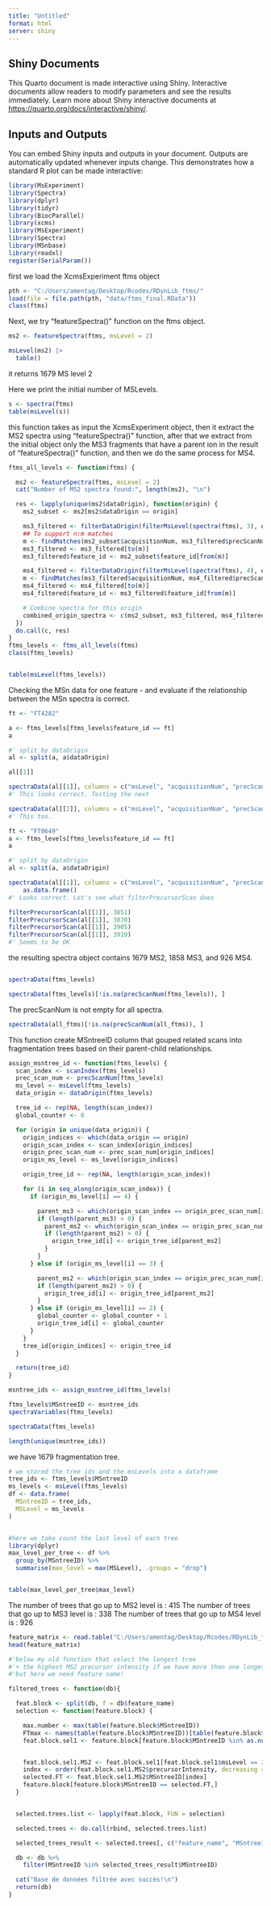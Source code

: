 ```yaml
---
title: "Untitled"
format: html
server: shiny
---
```


## Shiny Documents

This Quarto document is made interactive using Shiny. Interactive documents allow readers to modify parameters and see the results immediately. Learn more about Shiny interactive documents at <https://quarto.org/docs/interactive/shiny/>.

## Inputs and Outputs

You can embed Shiny inputs and outputs in your document. Outputs are automatically updated whenever inputs change. This demonstrates how a standard R plot can be made interactive:

```r
library(MsExperiment)
library(Spectra)
library(dplyr)
library(tidyr)
library(BiocParallel)
library(xcms)
library(MsExperiment)
library(Spectra)
library(MSnbase)
library(readxl)
register(SerialParam())
```

first we load the XcmsExperiment ftms object

```r
pth <- "C:/Users/amentag/Desktop/Rcodes/RDynLib_ftms/"
load(file = file.path(pth, "data/ftms_final.RData"))
class(ftms)
```

Next, we try "featureSpectra()" function on the ftms object.

```r
ms2 <- featureSpectra(ftms, msLevel = 2)

msLevel(ms2) |>
  table()
```

it returns 1679 MS level 2

Here we print the initial number of MSLevels.

```r
s <- spectra(ftms)
table(msLevel(s))
```

this function takes as input the XcmsExperiment object, then it extract the MS2
spectra using "featureSpectra()" function, after that we extract from the
initial object only the MS3 fragments that have a parent ion in the result of
"featureSpectra()" function, and then we do the same process for MS4.

```r
ftms_all_levels <- function(ftms) {

  ms2 <- featureSpectra(ftms, msLevel = 2)
  cat("Number of MS2 spectra found:", length(ms2), "\n")

  res <- lapply(unique(ms2$dataOrigin), function(origin) {
    ms2_subset <- ms2[ms2$dataOrigin == origin]

    ms3_filtered <- filterDataOrigin(filterMsLevel(spectra(ftms), 3), origin)
    ## To support n:m matches
    m <- findMatches(ms2_subset$acquisitionNum, ms3_filtered$precScanNum)
    ms3_filtered <- ms3_filtered[to(m)]
    ms3_filtered$feature_id <- ms2_subset$feature_id[from(m)]

    ms4_filtered <- filterDataOrigin(filterMsLevel(spectra(ftms), 4), origin)
    m <- findMatches(ms3_filtered$acquisitionNum, ms4_filtered$precScanNum)
    ms4_filtered <- ms4_filtered[to(m)]
    ms4_filtered$feature_id <- ms3_filtered$feature_id[from(m)]

    # Combine spectra for this origin
    combined_origin_spectra <- c(ms2_subset, ms3_filtered, ms4_filtered)
  })
  do.call(c, res)
}
ftms_levels <- ftms_all_levels(ftms)
class(ftms_levels)


table(msLevel(ftms_levels))
```

Checking the MSn data for one feature - and evaluate if the relationship
between the MSn spectra is correct.

```r
ft <- "FT4282"

a <- ftms_levels[ftms_levels$feature_id == ft]
a

#' split by dataOrigin
al <- split(a, a$dataOrigin)

al[[1]]

spectraData(al[[1]], columns = c("msLevel", "acquisitionNum", "precScanNum"))
#' This looks correct. Testing the next

spectraData(al[[2]], columns = c("msLevel", "acquisitionNum", "precScanNum"))
#' This too.

ft <- "FT0649"
a <- ftms_levels[ftms_levels$feature_id == ft]
a

#' split by dataOrigin
al <- split(a, a$dataOrigin)

spectraData(al[[1]], columns = c("msLevel", "acquisitionNum", "precScanNum")) |>
    as.data.frame()
#' Looks correct. Let's see what filterPrecursorScan does

filterPrecursorScan(al[[1]], 3851)
filterPrecursorScan(al[[1]], 3870)
filterPrecursorScan(al[[1]], 3905)
filterPrecursorScan(al[[1]], 3919)
#' Seems to be OK
```

the resulting spectra object contains 1679 MS2, 1858 MS3, and 926 MS4.

```r

```

```r
spectraData(ftms_levels)
```

```r
spectraData(ftms_levels)[!is.na(precScanNum(ftms_levels)), ]

```

The precScanNum is not empty for all spectra.

```r
spectraData(all_ftms)[!is.na(precScanNum(all_ftms)), ]

```

This function create MSntreeID column that gouped related scans into
fragmentation trees based on their parent-child relationships.
```r

assign_msntree_id <- function(ftms_levels) {
  scan_index <- scanIndex(ftms_levels)
  prec_scan_num <- precScanNum(ftms_levels)
  ms_level <- msLevel(ftms_levels)
  data_origin <- dataOrigin(ftms_levels)

  tree_id <- rep(NA, length(scan_index))
  global_counter <- 0

  for (origin in unique(data_origin)) {
    origin_indices <- which(data_origin == origin)
    origin_scan_index <- scan_index[origin_indices]
    origin_prec_scan_num <- prec_scan_num[origin_indices]
    origin_ms_level <- ms_level[origin_indices]

    origin_tree_id <- rep(NA, length(origin_scan_index))

    for (i in seq_along(origin_scan_index)) {
      if (origin_ms_level[i] == 4) {

        parent_ms3 <- which(origin_scan_index == origin_prec_scan_num[i] & origin_ms_level == 3)
        if (length(parent_ms3) > 0) {
          parent_ms2 <- which(origin_scan_index == origin_prec_scan_num[parent_ms3] & origin_ms_level == 2)
          if (length(parent_ms2) > 0) {
            origin_tree_id[i] <- origin_tree_id[parent_ms2]
          }
        }
      } else if (origin_ms_level[i] == 3) {

        parent_ms2 <- which(origin_scan_index == origin_prec_scan_num[i] & origin_ms_level == 2)
        if (length(parent_ms2) > 0) {
          origin_tree_id[i] <- origin_tree_id[parent_ms2]
        }
      } else if (origin_ms_level[i] == 2) {
        global_counter <- global_counter + 1
        origin_tree_id[i] <- global_counter
      }
    }
    tree_id[origin_indices] <- origin_tree_id
  }

  return(tree_id)
}

msntree_ids <- assign_msntree_id(ftms_levels)

ftms_levels$MSntreeID <- msntree_ids
spectraVariables(ftms_levels)

```


```r
spectraData(ftms_levels)
```

```r
length(unique(msntree_ids))
```

we have 1679 fragmentation tree.

```r
# we stored the tree ids and the msLevels into a dataframe
tree_ids <- ftms_levels$MSntreeID
ms_levels <- msLevel(ftms_levels)
df <- data.frame(
  MSntreeID = tree_ids,
  MSLevel = ms_levels
)


#here we take count the last level of each tree
library(dplyr)
max_level_per_tree <- df %>%
  group_by(MSntreeID) %>%
  summarise(max_level = max(MSLevel), .groups = "drop")


table(max_level_per_tree$max_level)

```

The number of trees that go up to MS2 level is : 415
The number of trees that go up to MS3 level is : 338
The number of trees that go up to MS4 level is : 926



```r

feature_matrix <- read.table("C:/Users/amentag/Desktop/Rcodes/RDynLib_ftms/data/Feature_matrix/feature_matrix_ftms.txt", sep = "\t", header = TRUE)
head(feature_matrix)
```

```r
#'below my old function that select the longest tree
#'+ the highest MS2 precursor intensity if we have more then one longest tree
#'but here we need feature name!

filtered_trees <- function(db){

  feat.block <- split(db, f = db$feature_name)
  selection <- function(feature.block) {

    max.number <- max(table(feature.block$MSntreeID))
    FTmax <- names(table(feature.block$MSntreeID))[table(feature.block$MSntreeID) == max.number]
    feat.block.sel1 <- feature.block[feature.block$MSntreeID %in% as.numeric(FTmax),]


    feat.block.sel1.MS2 <- feat.block.sel1[feat.block.sel1$msLevel == 2,]
    index <- order(feat.block.sel1.MS2$precursorIntensity, decreasing = TRUE)[1]
    selected.FT <- feat.block.sel1.MS2$MSntreeID[index]
    feature.block[feature.block$MSntreeID == selected.FT,]
  }


  selected.trees.list <- lapply(feat.block, FUN = selection)

  selected.trees <- do.call(rbind, selected.trees.list)

  selected_trees_result <- selected.trees[, c("feature_name", "MSntreeID")]

  db <- db %>%
    filter(MSntreeID %in% selected_trees_result$MSntreeID)

  cat("Base de données filtrée avec succès!\n")
  return(db)
}

```


```r



```
